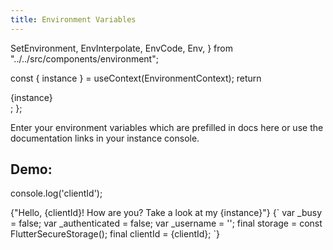 ```yaml
---
title: Environment Variables
---
```


  SetEnvironment,
  EnvInterpolate,
  EnvCode,
  Env,
} from "../../src/components/environment";

  const { instance } = useContext(EnvironmentContext);
  return <div>{instance}</div>;
};

Enter your environment variables which are prefilled in docs here or use the documentation links in your instance console.

<SetEnvironment />

## Demo:

<CodeBlock language="ts">console.log('clientId');</CodeBlock>

<EnvInterpolate>
  {"Hello, {clientId}! How are you? Take a look at my {instance}"}
</EnvInterpolate>

<EnvCode language="dart">
  {`
    var _busy = false;
    var _authenticated = false;
    var _username = '';
    final storage = const FlutterSecureStorage();
    final clientId = {clientId};
    `}
</EnvCode>
